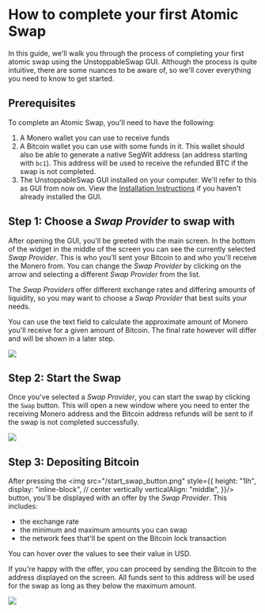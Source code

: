 # How to complete your first Atomic Swap

In this guide, we'll walk you through the process of completing your first atomic swap using the UnstoppableSwap GUI.
Although the process is quite intuitive, there are some nuances to be aware of, so we'll cover everything you need to know to get started.

## Prerequisites
To complete an Atomic Swap, you'll need to have the following:
1. A Monero wallet you can use to receive funds
2. A Bitcoin wallet you can use with some funds in it. This wallet should also be able to generate a native SegWit address (an address starting with `bc1`). This address will be used to receive the refunded BTC if the swap is not completed.
3. The UnstoppableSwap GUI installed on your computer. We'll refer to this as GUI from now on. View the [Installation Instructions](../getting_started/install_instructions) if you haven't already installed the GUI.

## Step 1: Choose a _Swap Provider_ to swap with
After opening the GUI, you'll be greeted with the main screen. In the bottom of the widget in the middle of the screen you can see the currently selected _Swap Provider_. This is who you'll sent your Bitcoin to and who you'll receive the Monero from. You can change the _Swap Provider_ by clicking on the arrow and selecting a different _Swap Provider_ from the list.

The _Swap Providers_ offer different exchange rates and differing amounts of liquidity, so you may want to choose a _Swap Provider_ that best suits your needs.

You can use the text field to calculate the approximate amount of Monero you'll receive for a given amount of Bitcoin. The final rate however will differ and will be shown in a later step.

<img src="/first_swap_1.png"/>

## Step 2: Start the Swap
Once you've selected a _Swap Provider_, you can start the swap by clicking the `Swap` button. This will open a new window where you need to enter the receiving Monero address and the Bitcoin address refunds will be sent to if the swap is not completed successfully.

<img src="/first_swap_2.png"/>

## Step 3: Depositing Bitcoin
After pressing the <img src="/start_swap_button.png" style={{
    height: "1lh",
    display: "inline-block",
    // center vertically
    verticalAlign: "middle",
}}/> button, you'll be displayed with an offer by the _Swap Provider_. This includes:
- the exchange rate
- the minimum and maximum amounts you can swap
- the network fees that'll be spent on the Bitcoin lock transaction

You can hover over the values to see their value in USD.

If you're happy with the offer, you can proceed by sending the Bitcoin to the address displayed on the screen.
All funds sent to this address will be used for the swap as long as they below the maximum amount.

<img src="/first_swap_3.png"/>